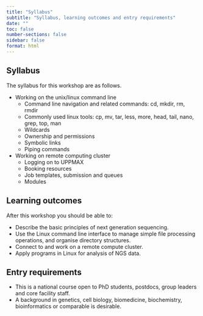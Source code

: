 ```yaml
---
title: "Syllabus"
subtitle: "Syllabus, learning outcomes and entry requirements"
date: ""
toc: false
number-sections: false
sidebar: false
format: html
---
```


::: {.panel-tabset}

## Syllabus

The syllabus for this workshop are as follows.

- Working on the unix/linux command line
  - Command line navigation and related commands: cd, mkdir, rm, rmdir
  - Commonly used linux tools: cp, mv, tar, less, more, head, tail, nano, grep, top, man
  - Wildcards
  - Ownership and permissions
  - Symbolic links
  - Piping commands
- Working on remote computing cluster
  - Logging on to UPPMAX
  - Booking resources
  - Job templates, submission and queues
  - Modules

## Learning outcomes

After this workshop you should be able to:

- Describe the basic principles of next generation sequencing.
- Use the Linux command line interface to manage simple file processing operations, and organise directory structures.
- Connect to and work on a remote compute cluster.
- Apply programs in Linux for analysis of NGS data.

## Entry requirements

- This is a national course open to PhD students, postdocs, group leaders and core facility staff.
- A background in genetics, cell biology, biomedicine, biochemistry, bioinformatics or comparable is desirable.

:::
